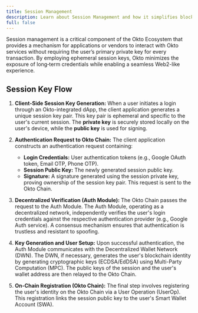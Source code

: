 ```yaml
---
title: Session Management
description: Learn about Session Management and how it simplifies blockchain interactions by integrating Okto's Decentralized Wallet Network.
full: false
---
```



<AIMarkdownComponent />

Session management is a critical component of the Okto Ecosystem that provides a mechanism for applications or vendors to interact with Okto services without requiring the user’s primary private key for every transaction. By employing ephemeral session keys, Okto minimizes the exposure of long‑term credentials while enabling a seamless Web2-like experience.

## Session Key Flow

1.  **Client-Side Session Key Generation:** When a user initiates a login through an Okto-integrated dApp, the client application generates a unique session key pair. This key pair is ephemeral and specific to the user's current session. The **private key** is securely stored locally on the user's device, while the **public key** is used for signing.

2.  **Authentication Request to Okto Chain:** The client application constructs an authentication request containing:
    *   **Login Credentials:** User authentication tokens (e.g., Google OAuth token, Email OTP, Phone OTP).
    *   **Session Public Key:** The newly generated session public key.
    *   **Signature:** A signature generated using the session private key, proving ownership of the session key pair.
    This request is sent to the Okto Chain.

3.  **Decentralized Verification (Auth Module):** The Okto Chain passes the request to the Auth Module. The Auth Module, operating as a decentralized network, independently verifies the user's login credentials against the respective authentication provider (e.g., Google Auth service). A consensus mechanism ensures that authentication is trustless and resistant to spoofing.

5.  **Key Generation and User Setup:** Upon successful authentication, the Auth Module communicates with the Decentralized Wallet Network (DWN). The DWN, if necessary, generates the user's blockchain identity by generating cryptographic keys (ECDSA/EdDSA) using Multi-Party Computation (MPC). The public keys of the session and the user's wallet address are then relayed to the Okto Chain.

6.  **On-Chain Registration (Okto Chain):** The final step involves registering the user's identity on the Okto Chain via a User Operation (UserOp). This registration links the session public key to the user's Smart Wallet Account (SWA).